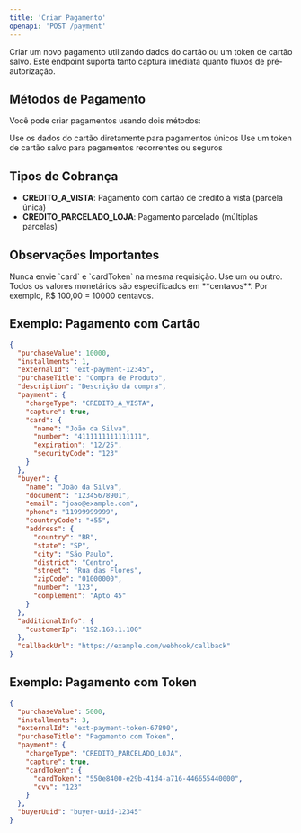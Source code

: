 ```yaml
---
title: 'Criar Pagamento'
openapi: 'POST /payment'
---
```


Criar um novo pagamento utilizando dados do cartão ou um token de cartão salvo. Este endpoint suporta tanto captura imediata quanto fluxos de pré-autorização.

## Métodos de Pagamento

Você pode criar pagamentos usando dois métodos:

<CardGroup cols={2}>
  <Card title="Pagamento Direto com Cartão" icon="credit-card">
    Use os dados do cartão diretamente para pagamentos únicos
  </Card>
  <Card title="Pagamento com Token" icon="shield">
    Use um token de cartão salvo para pagamentos recorrentes ou seguros
  </Card>
</CardGroup>

## Tipos de Cobrança

- **CREDITO_A_VISTA**: Pagamento com cartão de crédito à vista (parcela única)
- **CREDITO_PARCELADO_LOJA**: Pagamento parcelado (múltiplas parcelas)

## Observações Importantes

<Warning>
  Nunca envie `card` e `cardToken` na mesma requisição. Use um ou outro.
</Warning>

<Info>
  Todos os valores monetários são especificados em **centavos**. Por exemplo, R$ 100,00 = 10000 centavos.
</Info>

## Exemplo: Pagamento com Cartão

```json Exemplo de Requisição
{
  "purchaseValue": 10000,
  "installments": 1,
  "externalId": "ext-payment-12345",
  "purchaseTitle": "Compra de Produto",
  "description": "Descrição da compra",
  "payment": {
    "chargeType": "CREDITO_A_VISTA",
    "capture": true,
    "card": {
      "name": "João da Silva",
      "number": "4111111111111111",
      "expiration": "12/25",
      "securityCode": "123"
    }
  },
  "buyer": {
    "name": "João da Silva",
    "document": "12345678901",
    "email": "joao@example.com",
    "phone": "11999999999",
    "countryCode": "+55",
    "address": {
      "country": "BR",
      "state": "SP",
      "city": "São Paulo",
      "district": "Centro",
      "street": "Rua das Flores",
      "zipCode": "01000000",
      "number": "123",
      "complement": "Apto 45"
    }
  },
  "additionalInfo": {
    "customerIp": "192.168.1.100"
  },
  "callbackUrl": "https://example.com/webhook/callback"
}
```

## Exemplo: Pagamento com Token

```json Exemplo de Requisição
{
  "purchaseValue": 5000,
  "installments": 3,
  "externalId": "ext-payment-token-67890",
  "purchaseTitle": "Pagamento com Token",
  "payment": {
    "chargeType": "CREDITO_PARCELADO_LOJA",
    "capture": true,
    "cardToken": {
      "cardToken": "550e8400-e29b-41d4-a716-446655440000",
      "cvv": "123"
    }
  },
  "buyerUuid": "buyer-uuid-12345"
}
```